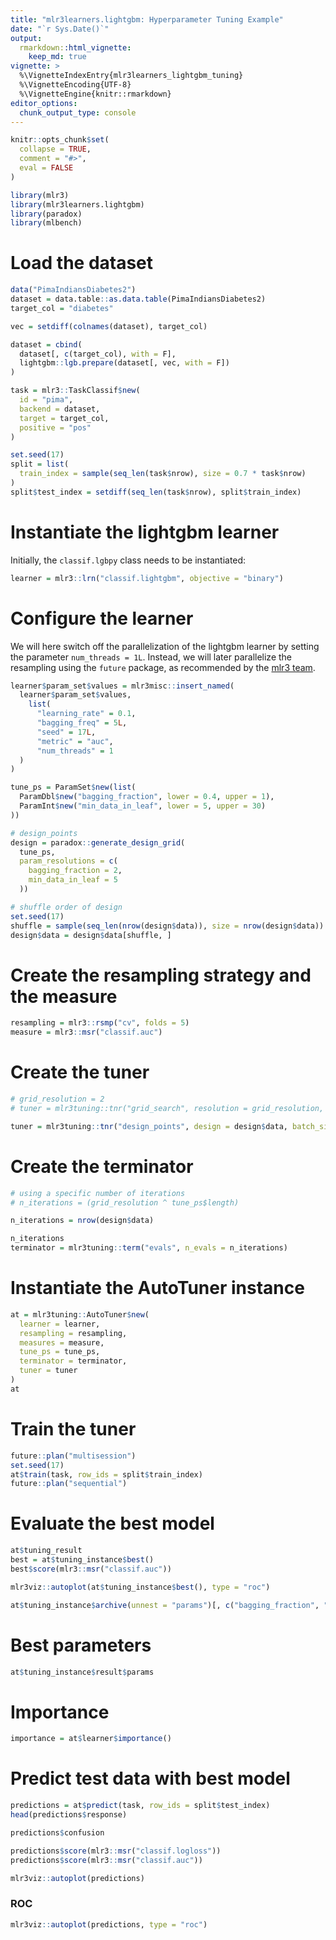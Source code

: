 ```yaml
---
title: "mlr3learners.lightgbm: Hyperparameter Tuning Example"
date: "`r Sys.Date()`"
output:
  rmarkdown::html_vignette:
    keep_md: true
vignette: >
  %\VignetteIndexEntry{mlr3learners_lightgbm_tuning}
  %\VignetteEncoding{UTF-8}
  %\VignetteEngine{knitr::rmarkdown}
editor_options: 
  chunk_output_type: console
---
```


```r
knitr::opts_chunk$set(
  collapse = TRUE,
  comment = "#>",
  eval = FALSE
)
```

```r
library(mlr3)
library(mlr3learners.lightgbm)
library(paradox)
library(mlbench)
```

# Load the dataset 

```r
data("PimaIndiansDiabetes2")
dataset = data.table::as.data.table(PimaIndiansDiabetes2)
target_col = "diabetes"

vec = setdiff(colnames(dataset), target_col)

dataset = cbind(
  dataset[, c(target_col), with = F],
  lightgbm::lgb.prepare(dataset[, vec, with = F])
)

task = mlr3::TaskClassif$new(
  id = "pima",
  backend = dataset,
  target = target_col,
  positive = "pos"
)
```

```r
set.seed(17)
split = list(
  train_index = sample(seq_len(task$nrow), size = 0.7 * task$nrow)
)
split$test_index = setdiff(seq_len(task$nrow), split$train_index)
```

# Instantiate the lightgbm learner 

Initially, the `classif.lgbpy` class needs to be instantiated: 

```r
learner = mlr3::lrn("classif.lightgbm", objective = "binary")
```

# Configure the learner 

We will here switch off the parallelization of the lightgbm learner by setting the parameter `num_threads = 1L`. Instead, we will later parallelize the resampling using the `future` package, as recommended by the [mlr3 team](https://mlr3book.mlr-org.com/parallelization.html#parallelization).  

```r
learner$param_set$values = mlr3misc::insert_named(
  learner$param_set$values,
    list(
      "learning_rate" = 0.1,
      "bagging_freq" = 5L,
      "seed" = 17L,
      "metric" = "auc",
      "num_threads" = 1
  )
)

tune_ps = ParamSet$new(list(
  ParamDbl$new("bagging_fraction", lower = 0.4, upper = 1),
  ParamInt$new("min_data_in_leaf", lower = 5, upper = 30)
))

# design_points
design = paradox::generate_design_grid(
  tune_ps,
  param_resolutions = c(
    bagging_fraction = 2,
    min_data_in_leaf = 5
  ))

# shuffle order of design
set.seed(17)
shuffle = sample(seq_len(nrow(design$data)), size = nrow(design$data))
design$data = design$data[shuffle, ]
```

# Create the resampling strategy and the measure 

```r
resampling = mlr3::rsmp("cv", folds = 5)
measure = mlr3::msr("classif.auc")
```


# Create the tuner 

```r
# grid_resolution = 2
# tuner = mlr3tuning::tnr("grid_search", resolution = grid_resolution, batch_size = 1)

tuner = mlr3tuning::tnr("design_points", design = design$data, batch_size = 1)
```

# Create the terminator 

```r
# using a specific number of iterations
# n_iterations = (grid_resolution ^ tune_ps$length)

n_iterations = nrow(design$data)

n_iterations
terminator = mlr3tuning::term("evals", n_evals = n_iterations)
```

# Instantiate the AutoTuner instance 

```r
at = mlr3tuning::AutoTuner$new(
  learner = learner,
  resampling = resampling,
  measures = measure,
  tune_ps = tune_ps,
  terminator = terminator,
  tuner = tuner
)
at
```

# Train the tuner 

```r
future::plan("multisession")
set.seed(17)
at$train(task, row_ids = split$train_index)
future::plan("sequential")
```

# Evaluate the best model 

```r
at$tuning_result
best = at$tuning_instance$best()
best$score(mlr3::msr("classif.auc"))
```

```r
mlr3viz::autoplot(at$tuning_instance$best(), type = "roc")
```

```r
at$tuning_instance$archive(unnest = "params")[, c("bagging_fraction", "min_data_in_leaf", "classif.auc")]
```

# Best parameters 

```r
at$tuning_instance$result$params
```

# Importance 

```r
importance = at$learner$importance()
```

# Predict test data with best model

```r
predictions = at$predict(task, row_ids = split$test_index)
head(predictions$response)
```

```r
predictions$confusion
```

```r
predictions$score(mlr3::msr("classif.logloss"))
predictions$score(mlr3::msr("classif.auc"))
```

```r
mlr3viz::autoplot(predictions)
```

### ROC 

```r
mlr3viz::autoplot(predictions, type = "roc")
```
